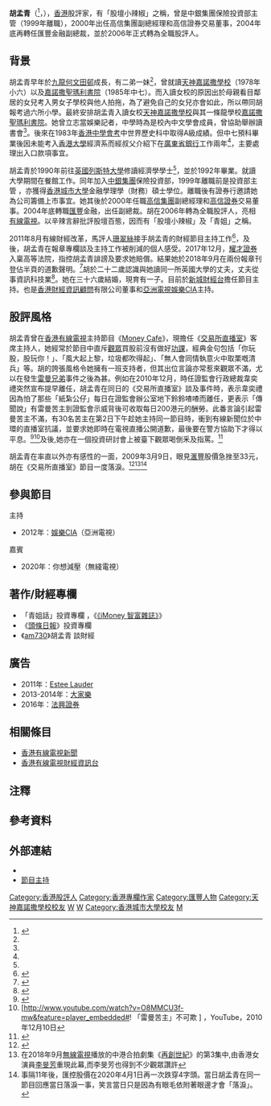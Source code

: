 {{人物信息框
| 姓名    = 胡孟青<br>Agnes Wu Mang Ching
| 圖像    = 胡孟青.jpg
| 圖像替代 = 
| 圖像說明 = 主持《[[am730|am730]]》網絡節目「講升講跌」
| 出生日期 = {{birth date and age|1966|6|16}}<ref>{{Cite web |url=http://weshare.com.hk/cherrie0215/articles/2447895 |title=我其中一個偶像~胡孟青 - WeShare |access-date=2016-06-22 |archive-date=2020-05-16 |archive-url=https://web.archive.org/web/20200516120630/http://weshare.com.hk/cherrie0215/articles/2447895 |dead-url=no }}</ref>
| 出生地  = {{HKG-1959}}
| 死亡日期 = 
| 死亡地  = 
| 國籍    = {{CHN-HKG}}
| 別名    = 股壇小辣椒、青姐
| 職業    = 股評人
| 教育程度 = [[列斯特大學|列斯特大學]]經濟系學士<br>[[香港城市大學|香港城市大學]]金融學理學碩士
| 母校    = [[天神嘉諾撒學校|天神嘉諾撒學校]]<ref>{{cite web |url=https://drive.google.com/file/d/1t71TgBAFIS7R9WWT2ZgJKde-o7acVdi1/view?usp=sharing |title=就讀天神嘉諾撒學校時的胡孟青 |last= |first= |date= |website= |publisher=天神嘉諾撒學校 |access-date=2019-10-23 |quote= |archive-date=2020-05-16 |archive-url=https://web.archive.org/web/20200516120633/https://drive.google.com/file/d/1t71TgBAFIS7R9WWT2ZgJKde-o7acVdi1/view?usp=sharing |dead-url=no }}</ref><br>[[嘉諾撒聖瑪利書院|嘉諾撒聖瑪利書院]]<ref name="【八方相當年】胡孟青嘅冬菇噴泉頭 出自邊位髮型師嘅手？">{{cite web |url=https://hk.appledaily.com/6996647/realtime/article/20161205/56004734 |title=【八方相當年】胡孟青嘅冬菇噴泉頭 出自邊位髮型師嘅手？ |last= |first= |date=2016-12-05 |website= |publisher=香港蘋果日報 |access-date=2020-02-03 |quote= |archive-date=2020-05-16 |archive-url=https://web.archive.org/web/20200516120638/https://hk.appledaily.com/6996647/realtime/article/20161205/56004734 |dead-url=yes }}</ref>
| 活躍時期 = 1992年至今
| 知名原因 = 出位的股評風格
| 配偶    = 已婚
| 子女    = Adrian<ref>{{cite news | title=育兒不是炒股 胡孟青：兒子年年合格就可以 | url=https://topick.hket.com/article/1451714/%E8%82%B2%E5%85%92%E4%B8%8D%E6%98%AF%E7%82%92%E8%82%A1%E3%80%80%E8%83%A1%E5%AD%9F%E9%9D%92%EF%BC%9A%E5%85%92%E5%AD%90%E5%B9%B4%E5%B9%B4%E5%90%88%E6%A0%BC%E5%B0%B1%E5%8F%AF%E4%BB%A5 | format= | publisher=香港經濟日報 | date=2016-06-27 | accessdate=2020-02-03 | quote= | archive-date=2020-05-16 | archive-url=https://web.archive.org/web/20200516120647/https://topick.hket.com/article/1451714/%E8%82%B2%E5%85%92%E4%B8%8D%E6%98%AF%E7%82%92%E8%82%A1%E3%80%80%E8%83%A1%E5%AD%9F%E9%9D%92%EF%BC%9A%E5%85%92%E5%AD%90%E5%B9%B4%E5%B9%B4%E5%90%88%E6%A0%BC%E5%B0%B1%E5%8F%AF%E4%BB%A5 | dead-url=no }}</ref><br>{{birth year and age|2006|7}}
}}

'''胡孟青'''（{{lang-en|Agnes Wu Mang Ching}}<ref>{{cite web |url=http://www.hk-lawyer.org/content/mb%E2%80%99s-caf%C3%A9-evening-ms-agnes-wu-mang-ching |title=MB’s Café: An evening with Ms. Agnes Wu Mang Ching |last= |first= |date=2014-1 |website= |publisher=香港律師會 |access-date=2020-02-03 |quote= |archive-date=2020-05-16 |archive-url=https://web.archive.org/web/20200516120758/http://www.hk-lawyer.org/content/mb%E2%80%99s-caf%C3%A9-evening-ms-agnes-wu-mang-ching |dead-url=no }}</ref>，{{bd|1966年|6月16日<ref>{{cite news|date=2016-06-17|title=胡孟青都俾娛圈千-{后}-呃 嫌報警嘥時間：我寧願跑番條數返嚟！|url=http://hk.apple.nextmedia.com/enews/realtime/20160617/55237695|newspaper=蘋果日報|access-date=2016-06-17}}</ref>|catIdx=Wu胡}}），[[香港|香港]]股評家，有「股壇小辣椒」之稱，曾是中銀集團保險投資部主管（1999年離職），2000年出任高信集團副總經理和高信證券交易董事，2004年底再轉任匯豐金融副總裁，並於2006年正式轉為全職股評人。

==背景==
胡孟青早年於[[九龍|九龍]][[何文田邨|何文田邨]]成長{{noteTag|name=守下留情|關於胡孟青成長地、家庭背景和就讀小學經過的資料出自香港電台第一台廣播節目《守下留情》於2020年2月3日播出的訪問。}}，有二弟一妹<ref name="【八方相當年】胡孟青嘅冬菇噴泉頭 出自邊位髮型師嘅手？" />{{noteTag|name=守下留情}}，曾就讀[[天神嘉諾撒學校|天神嘉諾撒學校]]（1978年小六）以及[[嘉諾撒聖瑪利書院|嘉諾撒聖瑪利書院]]（1985年中七）。而入讀女校的原因出於母親看目鄰居的女兒考入男女子學校與他人拍拖，為了避免自己的女兒亦會如此，所以帶同胡報考過六所小學{{noteTag|name=守下留情}}。最終安排胡孟青入讀女校[[天神嘉諾撒學校|天神嘉諾撒學校]]與其一條龍學校[[嘉諾撒聖瑪利書院|嘉諾撒聖瑪利書院]]{{noteTag|name=守下留情}}。她曾立志當娛樂記者，中學時為是校內中文學會成員，曾協助舉辦讀書會<ref name="【八方相當年】胡孟青嘅冬菇噴泉頭 出自邊位髮型師嘅手？" />{{noteTag|name=守下留情1|關於胡孟青立志當娛樂記者、香港中學會考成績、大學報讀科目、入職銀行經過和在餐館工作的資料出自香港電台第一台廣播節目《守下留情》於2020年2月4日播出的訪問。}}。後來在1983年[[香港中學會考|香港中學會考]]中世界歷史科中取得A級成績{{noteTag|name=守下留情1}}。但中七預科畢業後因未能考入[[香港大學|香港大學]]經濟系而經叔父介紹下在[[廣東省銀行|廣東省銀行]]工作兩年<ref name="【八方相當年】胡孟青嘅冬菇噴泉頭 出自邊位髮型師嘅手？" />，主要處理出入口款項事宜{{noteTag|name=守下留情1}}。

胡孟青於1990年前往[[英國|英國]][[列斯特大學|列斯特大學]]修讀經濟學學士<ref name="【八方相當年】胡孟青嘅冬菇噴泉頭 出自邊位髮型師嘅手？" />，並於1992年畢業{{noteTag|name=從金融之花到肥師奶 胡孟青|關於胡孟青大學畢業後年份和認識丈夫的資料出自2008年11月6日出版的《壹週刊》〈從金融之花到肥師奶 胡孟青〉訪問。}}。就讀大學期間在餐館工作{{noteTag|name=守下留情1}}。同年加入[[中國銀行（香港）|中銀集團]]保險投資部，1999年離職前是投資部主管 ，亦獲得[[香港城市大學|香港城市大學]]金融學理學（財務）碩士學位{{noteTag|name=從金融之花到肥師奶 胡孟青}}{{noteTag|name=守下留情2|關於胡孟青1992年回港後發展經過和認識丈夫的資料出自香港電台第一台廣播節目《守下留情》於2020年2月5日播出的訪問。}}。離職後有證券行邀請她為公司籌備上市事宜{{noteTag|name=守下留情2}}。她其後於2000年任職[[高信集團|高信集團]]副總經理和[[高信證券|高信證券]]交易董事。2004年底轉職[[匯豐|匯豐]]金融，出任副總裁。胡在2006年轉為全職股評人，亮相[[有線電視|有線電視]]。以辛辣言辭批評股壇百態，因而有「股壇小辣椒」及「青姐」之稱。

2011年8月有線財經改革，馬評人[[珊翠絲_(香港評馬人)|珊翠絲]]接手胡孟青的財經節目主持工作<ref>{{cite news|title=有線搞新意思 評馬靚姐講股 胡孟青怒劈炮|url=http://hk.apple.nextmedia.com/template/apple/art_main.php?iss_id=20110817&sec_id=15307&art_id=15531063|newspaper=蘋果日報|access-date=2011-08-17|archive-date=2011-09-12|archive-url=https://web.archive.org/web/20110912045948/http://hk.apple.nextmedia.com/template/apple/art_main.php?iss_id=20110817&sec_id=15307&art_id=15531063|dead-url=no}}</ref>，及後，胡孟青在報章專欄談及主持工作被削減的個人感受。2017年12月，[[耀才證券|耀才證券]]入稟高等法院，指控胡孟青誹謗及要求她賠償。結果她於2018年9月在兩份報章刊登佔半頁的道歉聲明。<ref>{{cite news|url=https://m.mingpao.com/fin/daily2.php?node=1536605587567&issue=20180911|date=2018-09-11|accessdate=2019-01-03|title=胡孟青登報向耀才道歉|work=[[明報|明報]]|archive-date=2020-05-16|archive-url=https://web.archive.org/web/20200516120824/https://m.mingpao.com/fin/daily2.php?node=1536605587567&issue=20180911|dead-url=no}}</ref>胡於二十二歲認識與她讀同一所英國大學的丈夫{{noteTag|name=從金融之花到肥師奶 胡孟青}}{{noteTag|name=守下留情2}}，丈夫從事資訊科技業<ref>{{cite web |url=https://eastweek.my-magazine.me/main/46458 |title=胡孟青對兒子大義滅親 |last= |first= |date=2015-10-07 |website= |publisher=東周刊 第632期 |access-date=2020-02-03 |quote= |archive-date=2021-01-16 |archive-url=https://web.archive.org/web/20210116005000/https://eastweek.my-magazine.me/main/46458 |dead-url=no }}</ref>。她在三十六歲結婚，現育有一子。目前於[[新城財經台|新城財經台]]擔任節目主持。也是[[香港財經資訊顧問|香港財經資訊顧問]]有限公司董事和[[亞洲電視|亞洲電視]][[娛樂CIA|娛樂CIA]]主持。

==股評風格==
胡孟青曾在[[香港有線電視|香港有線電視]]主持節目《[[Money_Cafe|Money Cafe]]》，現擔任《[[交易所直播室|交易所直播室]]》客席主持人，她經常於節目中直斥[[觀眾|觀眾]]買股前沒有做好[[功課|功課]]，經典金句包括「你玩股，股玩你！」、「風大起上黎，垃圾都吹得起」、「無人會同情執意火中取栗嘅清兵」等。胡的誇張風格令她擁有一班支持者，但其出位言論亦常惹來觀眾不滿，尤以在發生[[雷曼兄弟迷你債券事件|雷曼兄弟]]事件之後為甚。例如在2010年12月，時任證監會行政總裁韋奕禮突然宣布提早離任，胡孟青在同日的《交易所直播室》談及事件時，表示韋奕禮因為怕了那些「紙紮公仔」每日在證監會辦公室地下鈴鈴喳喳而離任，更表示「傳聞說」有雷曼苦主到證監會示威背後可收取每日200港元的酬勞。此番言論引起雷曼苦主不滿，有30名苦主在第2日下午趁她主持同一節目時，衝到有線新聞位於中環的直播室抗議，並要求她即時在電視直播公開道歉，最後要在警方協助下才得以平息。<ref>{{cite web |url=http://www.youtube.com/watch?v=ixQwTieJblQ&feature=related|title=雷曼苦主往「有線電視台」追究「胡孟青」在該台直播節目中誹謗|publisher=Youtube|access-date=2010-12-10}}</ref><ref>[http://www.youtube.com/watch?v=O8MMCU3f-mw&feature=player_embedded#! 「雷曼苦主」不可欺 ] {{Wayback|url=http://www.youtube.com/watch?v=O8MMCU3f-mw&feature=player_embedded#! |date=20160921042728 }} ，YouTube，2010年12月10日</ref>及後,她亦在一個投資研討會上被臺下觀眾喝倒釆及指罵。<ref>{{cite news|title=隔牆有耳：胡孟青去研討會被踩場|url=http://hk.apple.nextmedia.com/template/apple/art_main.php?iss_id=20110108&sec_id=4104&subsec_id=15333&art_id=14847794&cat_id=45&coln_id=20|newspaper=蘋果日報|access-date=2011-01-08|archive-date=2011-04-26|archive-url=https://web.archive.org/web/20110426145853/http://hk.apple.nextmedia.com/template/apple/art_main.php?iss_id=20110108&sec_id=4104&subsec_id=15333&art_id=14847794&cat_id=45&coln_id=20|dead-url=no}}</ref>

胡孟青在率直以外亦有感性的一面，2009年3月9日，眼見[[滙豐|滙豐]]股價急挫至33元，胡在《交易所直播室》節目一度落淚。<ref>{{cite news|title=滙控直插33元 青姐驚到喊|url=http://news.stheadline.com/dailynews/content_hk/2009/03/10/73363.asp|newspaper=頭條日報|access-date=2009-03-10|archive-date=2017-03-05|archive-url=https://web.archive.org/web/20170305021902/http://news.stheadline.com/dailynews/content_hk/2009/03/10/73363.asp|dead-url=no}}</ref><ref>在2018年9月[[無線電視|無線電視]]播放的中港合拍劇集《[[再創世紀|再創世紀]]》的第3集中,由香港女演員[[李旻芳|李旻芳]]重現此幕,而李旻芳也得到不少觀眾讚許</ref><ref>事隔11年後，匯控股價在2020年4月1日再一次跌穿4字頭。當日胡孟青在同一節目回應當日落淚一事，笑言當日只是因為有眼毛依附著眼邊才會「落淚」。</ref>

==參與節目==
;主持
*2012年：[[娛樂CIA|娛樂CIA]]（亞洲電視）

;嘉賓
*2020年：你想減壓（無綫電視）

==著作/財經專欄==
*「青姐話」投資專欄 ，《[[《iMoney_智富雜誌》|《iMoney 智富雜誌》]]》
*《[[頭條日報|頭條日報]]》投資專欄
* 《[[am730|am730]]》胡孟青 談財經

==廣告==
* 2011年：[[雅诗兰黛公司|Estee Lauder]]
* 2013-2014年：[[大家樂|大家樂]]
* 2016年：[[法興證券|法興證券]]

==相關條目==
{{wikiquote}}
* [[香港有線電視新聞|香港有線電視新聞]]
* [[香港有線電視財經資訊台|香港有線電視財經資訊台]]

==注釋==
{{noteFoot}}

==參考資料==
{{reflist|2}}

== 外部連結==
* {{facebook|AgnesWu.MC}}
* [https://web.archive.org/web/20080804000811/http://www.104mfonline.com.hk/MetroFinance/News/ExpertNewsDetail.aspx?ExpertId=1c9859b9-60e7-45a6-81ab-e3c8a21ea254 節目主持]

[[Category:香港股評人|Category:香港股評人]]
[[Category:香港專欄作家|Category:香港專欄作家]]
[[Category:匯豐人物|Category:匯豐人物]]
[[Category:天神嘉諾撒學校校友|Category:天神嘉諾撒學校校友]]
[[Category:嘉諾撒聖瑪利書院校友|W]]
[[Category:萊斯特大學校友|W]]
[[Category:香港城市大學校友|Category:香港城市大學校友]]
[[Category:胡姓|M]]